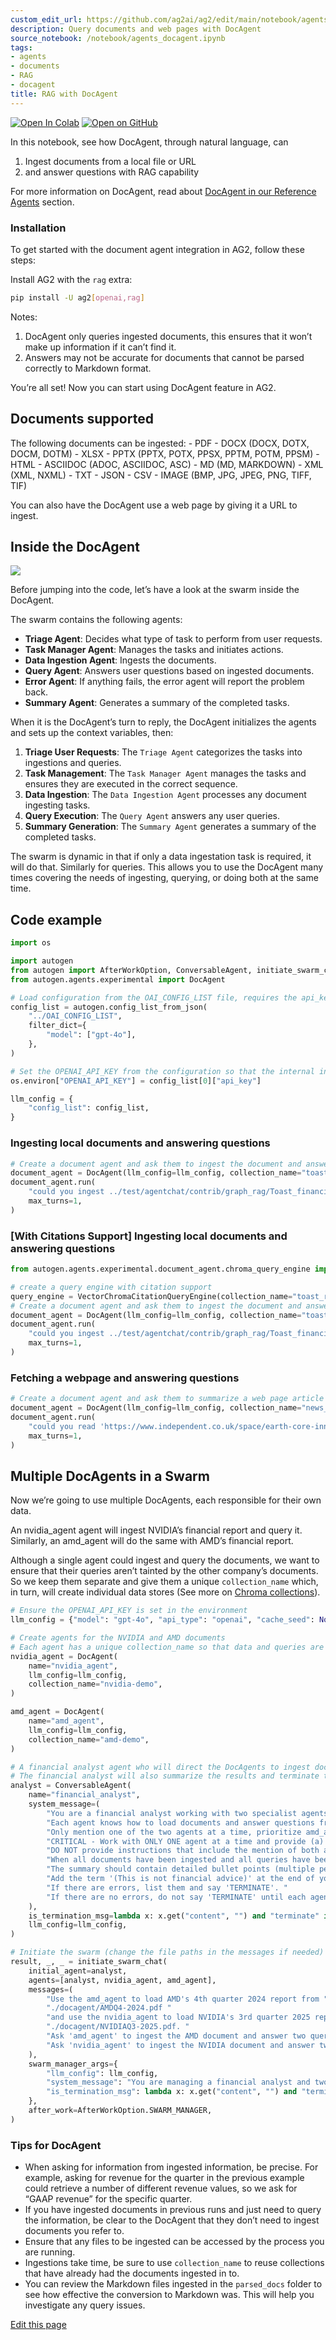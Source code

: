 ```yaml
---
custom_edit_url: https://github.com/ag2ai/ag2/edit/main/notebook/agents_docagent.ipynb
description: Query documents and web pages with DocAgent
source_notebook: /notebook/agents_docagent.ipynb
tags:
- agents
- documents
- RAG
- docagent
title: RAG with DocAgent
---
```


<a href="https://colab.research.google.com/github/ag2ai/ag2/blob/main/notebook/agents_docagent.ipynb" class="colab-badge" target="_blank"><img noZoom src="https://colab.research.google.com/assets/colab-badge.svg" alt="Open In Colab" /></a>
<a href="https://github.com/ag2ai/ag2/blob/main/notebook/agents_docagent.ipynb" class="github-badge" target="_blank"><img noZoom src="https://img.shields.io/badge/Open%20on%20GitHub-grey?logo=github" alt="Open on GitHub" /></a>




In this notebook, see how DocAgent, through natural language, can

1.  Ingest documents from a local file or URL
2.  and answer questions with RAG capability

For more information on DocAgent, read about [DocAgent in our Reference
Agents](../../../../docs/user-guide/reference-agents/docagent) section.

### Installation

To get started with the document agent integration in AG2, follow these
steps:

Install AG2 with the `rag` extra:

```bash
pip install -U ag2[openai,rag]
```

Notes:

1.  DocAgent only queries ingested documents, this ensures that it won’t
    make up information if it can’t find it.
2.  Answers may not be accurate for documents that cannot be parsed
    correctly to Markdown format.

You’re all set! Now you can start using DocAgent feature in AG2.

## Documents supported

The following documents can be ingested: - PDF - DOCX (DOCX, DOTX, DOCM,
DOTM) - XLSX - PPTX (PPTX, POTX, PPSX, PPTM, POTM, PPSM) - HTML -
ASCIIDOC (ADOC, ASCIIDOC, ASC) - MD (MD, MARKDOWN) - XML (XML, NXML) -
TXT - JSON - CSV - IMAGE (BMP, JPG, JPEG, PNG, TIFF, TIF)

You can also have the DocAgent use a web page by giving it a URL to
ingest.

## Inside the DocAgent

![](docagent_swarm.png)

Before jumping into the code, let’s have a look at the swarm inside the
DocAgent.

The swarm contains the following agents:

-   **Triage Agent**: Decides what type of task to perform from user
    requests.
-   **Task Manager Agent**: Manages the tasks and initiates actions.
-   **Data Ingestion Agent**: Ingests the documents.
-   **Query Agent**: Answers user questions based on ingested documents.
-   **Error Agent**: If anything fails, the error agent will report the
    problem back.
-   **Summary Agent**: Generates a summary of the completed tasks.

When it is the DocAgent’s turn to reply, the DocAgent initializes the
agents and sets up the context variables, then:

1.  **Triage User Requests**: The `Triage Agent` categorizes the tasks
    into ingestions and queries.
2.  **Task Management**: The `Task Manager Agent` manages the tasks and
    ensures they are executed in the correct sequence.
3.  **Data Ingestion**: The `Data Ingestion Agent` processes any
    document ingesting tasks.
4.  **Query Execution**: The `Query Agent` answers any user queries.
5.  **Summary Generation**: The `Summary Agent` generates a summary of
    the completed tasks.

The swarm is dynamic in that if only a data ingestation task is
required, it will do that. Similarly for queries. This allows you to use
the DocAgent many times covering the needs of ingesting, querying, or
doing both at the same time.

## Code example

```python
import os

import autogen
from autogen import AfterWorkOption, ConversableAgent, initiate_swarm_chat
from autogen.agents.experimental import DocAgent
```


```python
# Load configuration from the OAI_CONFIG_LIST file, requires the api_key to exist in the configuration
config_list = autogen.config_list_from_json(
    "../OAI_CONFIG_LIST",
    filter_dict={
        "model": ["gpt-4o"],
    },
)

# Set the OPENAI_API_KEY from the configuration so that the internal ingestion can use it
os.environ["OPENAI_API_KEY"] = config_list[0]["api_key"]

llm_config = {
    "config_list": config_list,
}
```

### Ingesting local documents and answering questions

```python
# Create a document agent and ask them to ingest the document and answer the question
document_agent = DocAgent(llm_config=llm_config, collection_name="toast_report")
document_agent.run(
    "could you ingest ../test/agentchat/contrib/graph_rag/Toast_financial_report.pdf? What is the fiscal year 2024 financial summary?",
    max_turns=1,
)
```

### \[With Citations Support\] Ingesting local documents and answering questions

```python
from autogen.agents.experimental.document_agent.chroma_query_engine import VectorChromaCitationQueryEngine

# create a query engine with citation support
query_engine = VectorChromaCitationQueryEngine(collection_name="toast_report", enable_query_citations=True)
# Create a document agent and ask them to ingest the document and answer the question
document_agent = DocAgent(llm_config=llm_config, collection_name="toast_report", query_engine=query_engine)
document_agent.run(
    "could you ingest ../test/agentchat/contrib/graph_rag/Toast_financial_report.pdf? What is the fiscal year 2024 financial summary?",
    max_turns=1,
)
```

### Fetching a webpage and answering questions

```python
# Create a document agent and ask them to summarize a web page article
document_agent = DocAgent(llm_config=llm_config, collection_name="news_reports")
document_agent.run(
    "could you read 'https://www.independent.co.uk/space/earth-core-inner-shape-change-b2695585.html' and summarize the article?",
    max_turns=1,
)
```

## Multiple DocAgents in a Swarm

Now we’re going to use multiple DocAgents, each responsible for their
own data.

An nvidia_agent agent will ingest NVIDIA’s financial report and query
it. Similarly, an amd_agent will do the same with AMD’s financial
report.

Although a single agent could ingest and query the documents, we want to
ensure that their queries aren’t tainted by the other company’s
documents. So we keep them separate and give them a unique
`collection_name` which, in turn, will create individual data stores
(See more on [Chroma
collections](https://cookbook.chromadb.dev/core/collections/)).

```python
# Ensure the OPENAI_API_KEY is set in the environment
llm_config = {"model": "gpt-4o", "api_type": "openai", "cache_seed": None}

# Create agents for the NVIDIA and AMD documents
# Each agent has a unique collection_name so that data and queries are run in different vector store spaces
nvidia_agent = DocAgent(
    name="nvidia_agent",
    llm_config=llm_config,
    collection_name="nvidia-demo",
)

amd_agent = DocAgent(
    name="amd_agent",
    llm_config=llm_config,
    collection_name="amd-demo",
)

# A financial analyst agent who will direct the DocAgents to ingest documents and answer questions
# The financial analyst will also summarize the results and terminate the conversation
analyst = ConversableAgent(
    name="financial_analyst",
    system_message=(
        "You are a financial analyst working with two specialist agents, amd_agent who handles all AMD documents and queries, and nvidia_agent who handles all NVIDIA documents and queries. "
        "Each agent knows how to load documents and answer questions from the document regarding their respective companies. "
        "Only mention one of the two agents at a time, prioritize amd_agent. You will be able to engage each agent separately in subsequent iterations. "
        "CRITICAL - Work with ONLY ONE agent at a time and provide (a) an indication for them to take action by saying '[Next to speak is ...]' together with (b) documents they need to ingest and (c) queries they need to run, if any. "
        "DO NOT provide instructions that include the mention of both agents in the one response. "
        "When all documents have been ingested and all queries have been answered, provide a summary and add 'TERMINATE' to the end of your summary. "
        "The summary should contain detailed bullet points (multiple per query if needed) and grouped by each query. After the summary provide a one line conclusion. "
        "Add the term '(This is not financial advice)' at the end of your conclusion. "
        "If there are errors, list them and say 'TERMINATE'. "
        "If there are no errors, do not say 'TERMINATE' until each agent has run their queries and provided their answers."
    ),
    is_termination_msg=lambda x: x.get("content", "") and "terminate" in x.get("content", "").lower(),
    llm_config=llm_config,
)

# Initiate the swarm (change the file paths in the messages if needed)
result, _, _ = initiate_swarm_chat(
    initial_agent=analyst,
    agents=[analyst, nvidia_agent, amd_agent],
    messages=(
        "Use the amd_agent to load AMD's 4th quarter 2024 report from "
        "./docagent/AMDQ4-2024.pdf "
        "and use the nvidia_agent to load NVIDIA's 3rd quarter 2025 report from "
        "./docagent/NVIDIAQ3-2025.pdf. "
        "Ask 'amd_agent' to ingest the AMD document and answer two queries (a) what AMD did in regards to AI and (b) what was the Q4 2024 GAAP revenue."
        "Ask 'nvidia_agent' to ingest the NVIDIA document and answer two queries (a) what NVIDIA did in regards to AI and (b) what was Q3 2025 GAAP revenue."
    ),
    swarm_manager_args={
        "llm_config": llm_config,
        "system_message": "You are managing a financial analyst and two specialist company agents. After amd_agent or nvidia_agent, select the financial_analyst to speak next.",
        "is_termination_msg": lambda x: x.get("content", "") and "terminate" in x.get("content", "").lower(),
    },
    after_work=AfterWorkOption.SWARM_MANAGER,
)
```

### Tips for DocAgent

-   When asking for information from ingested information, be precise.
    For example, asking for revenue for the quarter in the previous
    example could retrieve a number of different revenue values, so we
    ask for “GAAP revenue” for the specific quarter.
-   If you have ingested documents in previous runs and just need to
    query the information, be clear to the DocAgent that they don’t need
    to ingest documents you refer to.
-   Ensure that any files to be ingested can be accessed by the process
    you are running.
-   Ingestions take time, be sure to use `collection_name` to reuse
    collections that have already had the documents ingested in to.
-   You can review the Markdown files ingested in the `parsed_docs`
    folder to see how effective the conversion to Markdown was. This
    will help you investigate any query issues.

<div className="edit-url-container">
    <a className="edit-url" href="https://github.com/ag2ai/ag2/edit/main/notebook/agents_docagent.ipynb" target='_blank'><Icon icon="pen" iconType="solid" size="13px"/> Edit this page</a>
</div>
